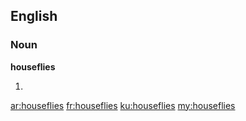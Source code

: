 ==English==

===Noun===
'''houseflies'''

# {{plural of|[[housefly]]}}

[[ar:houseflies]]
[[fr:houseflies]]
[[ku:houseflies]]
[[my:houseflies]]